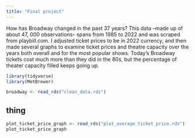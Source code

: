 ```yaml
---
title: "Final project"
---
```


How has Broadway changed in the past 37 years? This data –made up of about 47, 000 observations– spans from 1985 to 2022 and was scraped from playbill.com. I adjusted ticket prices to be in 2022 currency, and then made several graphs to examine ticket prices and theatre capacity over the years both overall and for the most popular shows. Today's Broadway tickets cost much more than they did in the 80s, but the percentage of theater capacity filled keeps going up. 

```r
library(tidyverse)
library(MetBrewer)

broadway <- read_rds("clean_data.rds")

```

## thing

```r
plot_ticket_price_graph <- read_rds("plot_average_ticket_price.rds")
plot_ticket_price_graph
```



